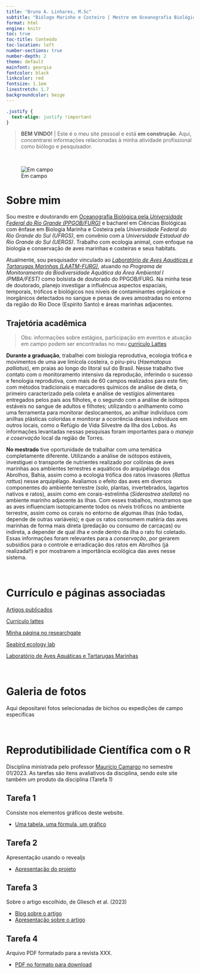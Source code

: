 ```yaml
---
title: "Bruno A. Linhares, M.Sc"
subtitle: "Biólogo Marinho e Costeiro | Mestre em Oceanografia Biológica"
format: html
engine: knitr
toc: true
toc-title: Conteúdo
toc-location: left
number-sections: true
number-depth: 2
theme: default
mainfont: georgia
fontcolor: black
linkcolor: red
fontsize: 1.1em
linestretch: 1.7
backgroundcolor: beige
--- 
```


```css
.justify {
  text-align: justify !important
}
```
 
> **BEM VINDO!**    |  Este é o meu site pessoal e está **em construção**. Aqui, concentrarei informações relacionadas à minha atividade profissional como biólogo e pesquisador. 

<br>

 ![Em campo](campo.jpg)   


# **Sobre mim**
::: {.justify}
  Sou mestre e doutorando em [Oceanografia Biológica pela *Universidade Federal do Rio Grande (PPGOB/FURG)*](https://ppgocbio.furg.br/) e bacharel em Ciências Biológicas com ênfase em Biologia Marinha e Costeira pela *Universidade Federal do Rio Grande do Sul (UFRGS)*, em convênio com a *Universidade Estadual do Rio Grande do Sul (UERGS)*. Trabalho com ecologia animal, com enfoque na biologia e conservação de aves marinhas e costeiras e seus habitats. 
  
  Atualmente, sou pesquisador vinculado ao [*Laboratório de Aves Aquáticas e Tartarugas Marinhas (LAATM-FURG)*](https://laatm.furg.br/en/), atuando no *Programa de Monitoramento da Biodiversidade Aquática da Área Ambiental I (PMBA/FEST)* como bolsista de doutorado do PPGOB/FURG. Na minha tese de doutorado, planejo investigar a influêncua aspectos espaciais, temporais, tróficos e biológicos nos níveis de contaminantes orgânicos e inorgânicos detectados no sangue e penas de aves amostradas no entorno da região do Rio Doce (Espírito Santo) e áreas marinhas adjacentes. 

## **Trajetória acadêmica**  
> Obs: informações sobre estágios, participação em eventos e atuação em campo podem ser encontradas no meu [currículo Lattes](http://lattes.cnpq.br/5600969476991900)

  **Durante a graduação**, trabalhei com biologia reprodutiva, ecologia trófica e movimentos de uma ave limícola costeira, o piru-piru (*Haematopus palliatus*), em praias ao longo do litoral sul do Brasil. Nesse trabalho tive contato com o monitoramento intensivo da reprodução, inferindo o sucesso e fenologia reprodutiva, com mais de 60 campos realizados para este fim; com métodos tradicionais e marcadores químicos de análise de dieta, o primeiro caracterizado pela coleta e análise de vestígios alimentares entregados pelos pais aos filhotes, e o segundo com a análise de isótopos estáveis no sangue de adultos e filhotes; utilizando o anilhamento como uma ferramenta para monitorar deslocamentos, ao anilhar indivíduos com anilhas plásticas coloridas e monitorar a ocorrência desses indivíduos em outros locais, como o Refúgio de Vida Silvestre da Ilha dos Lobos. As informações levantadas nessas pesquisas foram importantes para o *manejo e coservação* local da região de Torres. 

  **No mestrado** tive oportunidade de trabalhar com uma temática completamente diferente. Utilizando a análise de isótopos estáveis, investiguei o transporte de nutrientes realizado por colônias de aves marinhas aos ambientes terrestres e aquáticos do arquipélago dos Abrolhos, Bahia, assim como a ecologia trófica dos ratos invasores (*Rattus rattus*) nesse arquipélago. Avaliamos o efeito das aves em diversos componentes do ambiente terrestre (solo, plantas, invertebrados, lagartos nativos e ratos), assim como em corais-estrelinha (*Siderastrea stellata*) no ambiente marinho adjacente às ilhas. Com esses trabalhos, mostramos que as aves influenciam isotopicamente todos os níveis tróficos no ambiente terrestre, assim como os corais no entorno de algumas ilhas (não todas, depende de outras variáveis); e que os ratos consomem matéria das aves marinhas de forma mais direta (predação ou consumo de carcaças) ou indireta, a depender de qual ilha e onde dentro da ilha o rato foi coletado. Essas informações foram relevantes para a *conservação*, por gerarem subsídios para o controle e erradicação dos ratos em Abrolhos (já realizada!!) e por mostrarem a importância ecológica das aves nesse sistema.


<br>

:::
# **Currículo e páginas associadas**

[Artigos publicados](pagina_bibliografica_BL.html)               

[Currículo lattes](http://lattes.cnpq.br/5600969476991900)

[Minha página no researchgate](https://www.researchgate.net/profile/Bruno-Linhares-3)

[Seabird ecology lab](https://www.ufrgs.br/seabirdecology/)

[Laboratório de Aves Aquáticas e Tartarugas Marinhas](https://laatm.furg.br/)

<br>

# **Galeria de fotos**
Aqui depositarei fotos selecionadas de bichos ou expedições de campo específicas

<br>

# **Reprodutibilidade Científica com o R**
Disciplina ministrada pelo professor [Maurício Camargo](https://mauricio-camargo.github.io/) no semestre 01/2023. As tarefas são itens avaliativos da disciplina, sendo este site também um produto da disciplina (Tarefa 1)

## **Tarefa 1**
Consiste nos elementos gráficos deste website.    

* [Uma tabela, uma fórmula, um gráfico](pagina_codigos.html)

## **Tarefa 2**
Apresentação usando o revealjs

* [Apresentação do projeto](apresentacao_projtese.html)

## **Tarefa 3**
Sobre o artigo escolhido, de Gliesch et al. (2023)

* [Blog sobre o artigo](artigo_foodwebs.html)
* [Apresentação sobre o artigo](apresentacao_artigoFOODWEBS.html)

## **Tarefa 4**
Arquivo PDF formatado para a revista XXX.

* [PDF no formato para download](gliesh.pdf)